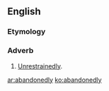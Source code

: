 ==English==

===Etymology===
{{suffix|abandoned|ly}}

===Adverb===
{{en-adv}}

# [[unrestrainedly|Unrestrainedly]].

[[ar:abandonedly]]
[[ko:abandonedly]]